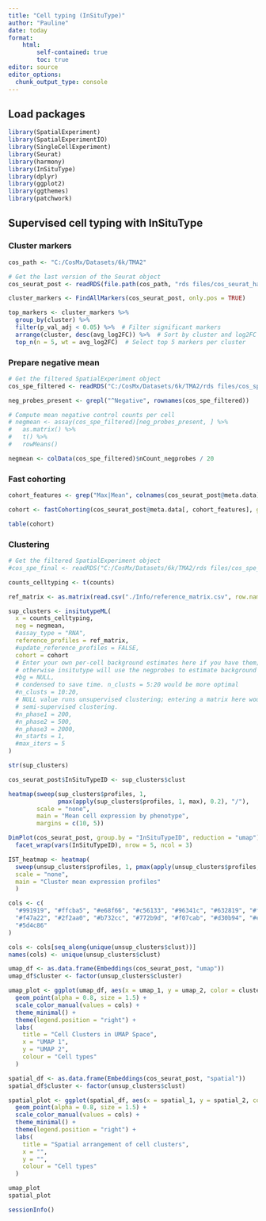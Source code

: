 ```yaml
---
title: "Cell typing (InSituType)"
author: "Pauline"
date: today
format: 
    html:
        self-contained: true
        toc: true
editor: source
editor_options: 
  chunk_output_type: console
---
```


## Load packages

```r

library(SpatialExperiment)
library(SpatialExperimentIO)
library(SingleCellExperiment)
library(Seurat)
library(harmony)
library(InSituType)
library(dplyr)
library(ggplot2)
library(ggthemes)
library(patchwork)

```

## Supervised cell typing with InSituType

### Cluster markers

```r

cos_path <- "C:/CosMx/Datasets/6k/TMA2"

# Get the last version of the Seurat object
cos_seurat_post <- readRDS(file.path(cos_path, "rds files/cos_seurat_harmony.rds"))

cluster_markers <- FindAllMarkers(cos_seurat_post, only.pos = TRUE)

top_markers <- cluster_markers %>%
  group_by(cluster) %>%
  filter(p_val_adj < 0.05) %>%  # Filter significant markers
  arrange(cluster, desc(avg_log2FC)) %>%  # Sort by cluster and log2FC
  top_n(n = 5, wt = avg_log2FC)  # Select top 5 markers per cluster

```

### Prepare negative mean

```r

# Get the filtered SpatialExperiment object
cos_spe_filtered <- readRDS("C:/CosMx/Datasets/6k/TMA2/rds files/cos_spe_filtered.rds")

neg_probes_present <- grepl("^Negative", rownames(cos_spe_filtered))

# Compute mean negative control counts per cell
# negmean <- assay(cos_spe_filtered)[neg_probes_present, ] %>% 
#   as.matrix() %>% 
#   t() %>% 
#   rowMeans()

negmean <- colData(cos_spe_filtered)$nCount_negprobes / 20 

```

### Fast cohorting

```r

cohort_features <- grep("Max|Mean", colnames(cos_seurat_post@meta.data), value = TRUE)

cohort <- fastCohorting(cos_seurat_post@meta.data[, cohort_features], gaussian_transform = TRUE)

table(cohort)

```

### Clustering

```r

# Get the filtered SpatialExperiment object
#cos_spe_final <- readRDS("C:/CosMx/Datasets/6k/TMA2/rds files/cos_spe_final.rds")

counts_celltyping <- t(counts)

ref_matrix <- as.matrix(read.csv("./Info/reference_matrix.csv", row.names = 1))

sup_clusters <- insitutypeML(
  x = counts_celltyping,
  neg = negmean,
  #assay_type = "RNA",
  reference_profiles = ref_matrix,
  #update_reference_profiles = FALSE,
  cohort = cohort
  # Enter your own per-cell background estimates here if you have them;
  # otherwise insitutype will use the negprobes to estimate background for you.
  #bg = NULL,
  # condensed to save time. n_clusts = 5:20 would be more optimal
  #n_clusts = 10:20,
  # NULL value runs unsupervised clustering; entering a matrix here would run
  # semi-supervised clustering.
  #n_phase1 = 200,
  #n_phase2 = 500,
  #n_phase3 = 2000,
  #n_starts = 1,
  #max_iters = 5
)

str(sup_clusters)

```

```r

cos_seurat_post$InSituTypeID <- sup_clusters$clust

heatmap(sweep(sup_clusters$profiles, 1,
              pmax(apply(sup_clusters$profiles, 1, max), 0.2), "/"),
        scale = "none",
        main = "Mean cell expression by phenotype",
        margins = c(10, 5))

DimPlot(cos_seurat_post, group.by = "InSituTypeID", reduction = "umap") +
  facet_wrap(vars(InSituTypeID), nrow = 5, ncol = 3)

```


```r

IST_heatmap <- heatmap(
  sweep(unsup_clusters$profiles, 1, pmax(apply(unsup_clusters$profiles, 1, max), .2), "/"), 
  scale = "none",
  main = "Cluster mean expression profiles"
  )

```

```r

cols <- c(
  "#991919", "#ffcba5", "#e68f66", "#c56133", "#96341c", "#632819", "#ffc413",
  "#f47a22", "#2f2aa0", "#b732cc", "#772b9d", "#f07cab", "#d30b94", "#edeff3", 
  "#5d4c86"
)

cols <- cols[seq_along(unique(unsup_clusters$clust))]
names(cols) <- unique(unsup_clusters$clust)

umap_df <- as.data.frame(Embeddings(cos_seurat_post, "umap"))
umap_df$cluster <- factor(unsup_clusters$cluster)

umap_plot <- ggplot(umap_df, aes(x = umap_1, y = umap_2, color = cluster)) +
  geom_point(alpha = 0.8, size = 1.5) +
  scale_color_manual(values = cols) +
  theme_minimal() +
  theme(legend.position = "right") +
  labs(
    title = "Cell Clusters in UMAP Space",
    x = "UMAP 1",
    y = "UMAP 2",
    colour = "Cell types"
  )

spatial_df <- as.data.frame(Embeddings(cos_seurat_post, "spatial"))
spatial_df$cluster <- factor(unsup_clusters$clust)

spatial_plot <- ggplot(spatial_df, aes(x = spatial_1, y = spatial_2, color = cluster)) +
  geom_point(alpha = 0.8, size = 1.5) +
  scale_color_manual(values = cols) +
  theme_minimal() +
  theme(legend.position = "right") +
  labs(
    title = "Spatial arrangement of cell clusters",
    x = "",
    y = "",
    colour = "Cell types"
  )

umap_plot
spatial_plot

```

```r
sessionInfo()
```